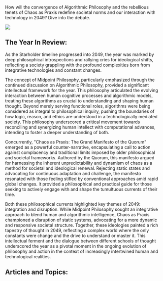 How will the convergence of Algorithmic Philosophy and the rebellious tenets of Chaos as Praxis redefine societal norms and our interaction with technology in 2049? Dive into the debate.

![](https://www.blockstar.com/wp-content/uploads/2024/06/2049-chaos.png)

## The Year In Review:
As the Starholder timeline progressed into 2049, the year was marked by deep philosophical introspections and rallying cries for ideological shifts, reflecting a society grappling with the profound complexities born from integrative technologies and constant changes.

The concept of Midpoint Philosophy, particularly emphasized through the continued discussion on Algorithmic Philosophy, provided a significant intellectual framework for the year. This philosophy articulated the evolving interaction between human cognitive processes and algorithmic models, treating these algorithms as crucial to understanding and shaping human thought. Beyond merely serving functional roles, algorithms were being considered as integral to philosophical inquiry, pushing the boundaries of how logic, reason, and ethics are understood in a technologically mediated society. This philosophy underscored a critical movement towards reconciling and synergizing human intellect with computational advances, intending to foster a deeper understanding of both.

Concurrently, "Chaos as Praxis: The Grand Manifesto of the Quorum" emerged as a powerful counter-narrative, encapsulating a call to action against complacency and traditional limits imposed by older philosophical and societal frameworks. Authored by the Quorum, this manifesto argued for harnessing the inherent unpredictability and dynamism of chaos as a method for societal and ideological renewal. Rejecting static states and advocating for continuous adaptation and challenge, the manifesto resonated with those feeling stifled by conventional approaches amid rapid global changes. It provided a philosophical and practical guide for those seeking to actively engage with and shape the tumultuous currents of their time.

Both these philosophical currents highlighted key themes of 2049: integration and disruption. While Midpoint Philosophy sought an integrative approach to blend human and algorithmic intelligence, Chaos as Praxis championed a disruption of static systems, advocating for a more dynamic and responsive societal structure. Together, these ideologies painted a rich tapestry of thought in 2049, reflecting a complex world where the only constants were change and the drive to understand or master it. This intellectual ferment and the dialogue between different schools of thought underscored the year as a pivotal moment in the ongoing evolution of philosophy and action in the context of increasingly intertwined human and technological realities.‍‍‍

## Articles and Topics:


